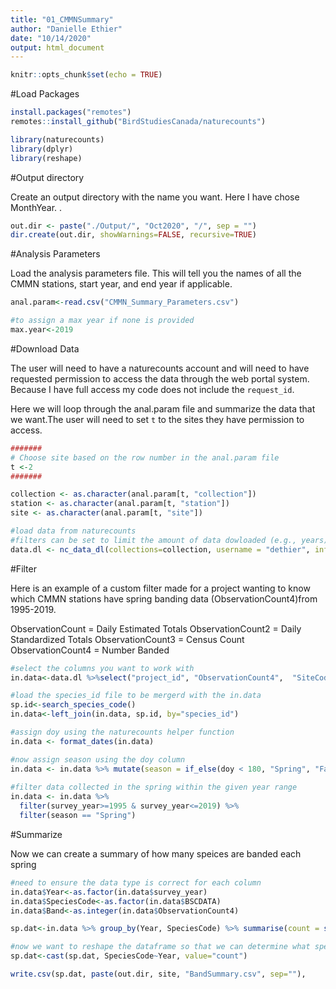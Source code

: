 ```yaml
---
title: "01_CMMNSummary"
author: "Danielle Ethier"
date: "10/14/2020"
output: html_document
---
```


```r
knitr::opts_chunk$set(echo = TRUE)
```

#Load Packages

```r

install.packages("remotes")
remotes::install_github("BirdStudiesCanada/naturecounts")

library(naturecounts)
library(dplyr)
library(reshape)

```

#Output directory

Create an output directory with the name you want. Here I have chose MonthYear. . 
```r

out.dir <- paste("./Output/", "Oct2020", "/", sep = "")
dir.create(out.dir, showWarnings=FALSE, recursive=TRUE)

```

#Analysis Parameters

Load the analysis parameters file. This will tell you the names of all the CMMN stations, start year, and end year if applicable. 

```r

anal.param<-read.csv("CMMN_Summary_Parameters.csv")

#to assign a max year if none is provided
max.year<-2019

```

#Download Data 

The user will need to have a naturecounts account and will need to have requested permission to access the data through the web portal system. Because I have full access my code does not include the `request_id`.

Here we will loop through the anal.param file and summarize the data that we want.The user will need to set `t` to the sites they have permission to access. 

```r

#######
# Choose site based on the row number in the anal.param file
t <-2
#######

collection <- as.character(anal.param[t, "collection"])
station <- as.character(anal.param[t, "station"])
site <- as.character(anal.param[t, "site"])

#load data from naturecounts
#filters can be set to limit the amount of data dowloaded (e.g., years). 
data.dl <- nc_data_dl(collections=collection, username = "dethier", info = "CMMN Data Summary Script")

```

#Filter 

Here is an example of a custom filter made for a project wanting to know which CMMN stations have spring banding data (ObservationCount4)from 1995-2019. 

ObservationCount = Daily Estimated Totals
ObservationCount2 = Daily Standardized Totals
ObservationCount3 = Census Count
ObservationCount4 = Number Banded

```r

#select the columns you want to work with
in.data<-data.dl %>%select("project_id", "ObservationCount4",  "SiteCode", "survey_year", "survey_month", "survey_day", "species_id")

#load the species_id file to be mergerd with the in.data
sp.id<-search_species_code()
in.data<-left_join(in.data, sp.id, by="species_id")

#assign doy using the naturecounts helper function
in.data <- format_dates(in.data)

#now assign season using the doy column     
in.data <- in.data %>% mutate(season = if_else(doy < 180, "Spring", "Fall"))
  
#filter data collected in the spring within the given year range
in.data <- in.data %>% 
  filter(survey_year>=1995 & survey_year<=2019) %>% 
  filter(season == "Spring")

```

#Summarize

Now we can create a summary of how many speices are banded each spring

```r

#need to ensure the data type is correct for each column
in.data$Year<-as.factor(in.data$survey_year)
in.data$SpeciesCode<-as.factor(in.data$BSCDATA)
in.data$Band<-as.integer(in.data$ObservationCount4)

sp.dat<-in.data %>% group_by(Year, SpeciesCode) %>% summarise(count = sum(Band))

#now we want to reshape the dataframe so that we can determine what species have continuous data over the correct time period
sp.dat<-cast(sp.dat, SpeciesCode~Year, value="count")

write.csv(sp.dat, paste(out.dir, site, "BandSummary.csv", sep=""),             row.names = FALSE, append = TRUE, quote = FALSE, sep = ",", col.names = TRUE)

```
